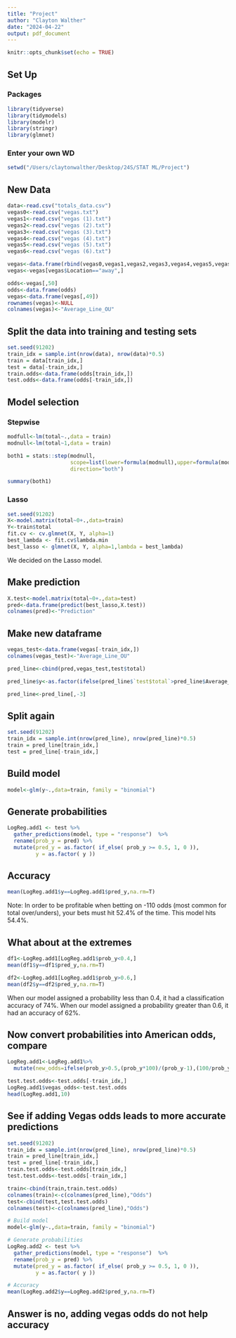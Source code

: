 ```yaml
---
title: "Project"
author: "Clayton Walther"
date: "2024-04-22"
output: pdf_document
---
```


```r
knitr::opts_chunk$set(echo = TRUE)
```

## Set Up ##

### Packages
```r
library(tidyverse)
library(tidymodels)
library(modelr)
library(stringr)
library(glmnet)
```

### Enter your own WD
```r
setwd("/Users/claytonwalther/Desktop/24S/STAT ML/Project")
```

## New Data ##
```r
data<-read.csv("totals_data.csv")
vegas0<-read.csv("vegas.txt")
vegas1<-read.csv("vegas (1).txt")
vegas2<-read.csv("vegas (2).txt")
vegas3<-read.csv("vegas (3).txt")
vegas4<-read.csv("vegas (4).txt")
vegas5<-read.csv("vegas (5).txt")
vegas6<-read.csv("vegas (6).txt")

vegas<-data.frame(rbind(vegas0,vegas1,vegas2,vegas3,vegas4,vegas5,vegas6))
vegas<-vegas[vegas$Location=="away",]

odds<-vegas[,50]
odds<-data.frame(odds)
vegas<-data.frame(vegas[,49])
rownames(vegas)<-NULL
colnames(vegas)<-"Average_Line_OU"
```

## Split the data into training and testing sets
```r
set.seed(91202)
train_idx = sample.int(nrow(data), nrow(data)*0.5)
train = data[train_idx,]
test = data[-train_idx,]
train.odds<-data.frame(odds[train_idx,])
test.odds<-data.frame(odds[-train_idx,])
```

## Model selection

### Stepwise
```r
modfull<-lm(total~.,data = train)
modnull<-lm(total~1,data = train)

both1 = stats::step(modnull, 
                    scope=list(lower=formula(modnull),upper=formula(modfull)),
                    direction="both")
```
```r
summary(both1) 
```

### Lasso
```r
set.seed(91202)
X<-model.matrix(total~0+.,data=train)
Y<-train$total
fit.cv <- cv.glmnet(X, Y, alpha=1)
best_lambda <- fit.cv$lambda.min
best_lasso <- glmnet(X, Y, alpha=1,lambda = best_lambda)
```

We decided on the Lasso model. 

## Make prediction
```r
X.test<-model.matrix(total~0+.,data=test)
pred<-data.frame(predict(best_lasso,X.test))
colnames(pred)<-"Prediction"
```

## Make new dataframe
```r
vegas_test<-data.frame(vegas[-train_idx,])
colnames(vegas_test)<-"Average_Line_OU"

pred_line<-cbind(pred,vegas_test,test$total)

pred_line$y<-as.factor(ifelse(pred_line$`test$total`>pred_line$Average_Line_OU,1,0))

pred_line<-pred_line[,-3]
```

## Split again
```r
set.seed(91202)
train_idx = sample.int(nrow(pred_line), nrow(pred_line)*0.5)
train = pred_line[train_idx,]
test = pred_line[-train_idx,]
```

## Build model
```r
model<-glm(y~.,data=train, family = "binomial")
```

## Generate probabilities
```r
LogReg.add1 <- test %>%
  gather_predictions(model, type = "response")  %>%
  rename(prob_y = pred) %>%
  mutate(pred_y = as.factor( if_else( prob_y >= 0.5, 1, 0 )),
         y = as.factor( y ))
```

## Accuracy 
```r
mean(LogReg.add1$y==LogReg.add1$pred_y,na.rm=T)
```

Note: In order to be profitable when betting on -110 odds (most common for total over/unders), your bets must hit 52.4% of the time. This model hits 54.4%. 

## What about at the extremes
```r
df1<-LogReg.add1[LogReg.add1$prob_y<0.4,]
mean(df1$y==df1$pred_y,na.rm=T)
```
```r
df2<-LogReg.add1[LogReg.add1$prob_y>0.6,]
mean(df2$y==df2$pred_y,na.rm=T)
```

When our model assigned a probability less than 0.4, it had a classification accuracy of 74%. When our model assigned a probability greater than 0.6, it had an accuracy of 62%. 

## Now convert probabilities into American odds, compare
```r
LogReg.add1<-LogReg.add1%>%
  mutate(new_odds=ifelse(prob_y>0.5,(prob_y*100)/(prob_y-1),(100/prob_y)-100))
```
```r
test.test.odds<-test.odds[-train_idx,]
LogReg.add1$vegas_odds<-test.test.odds
head(LogReg.add1,10)
```

## See if adding Vegas odds leads to more accurate predictions
```r
set.seed(91202)
train_idx = sample.int(nrow(pred_line), nrow(pred_line)*0.5)
train = pred_line[train_idx,]
test = pred_line[-train_idx,]
train.test.odds<-test.odds[train_idx,]
test.test.odds<-test.odds[-train_idx,]

train<-cbind(train,train.test.odds)
colnames(train)<-c(colnames(pred_line),"Odds")
test<-cbind(test,test.test.odds)
colnames(test)<-c(colnames(pred_line),"Odds")

# Build model
model<-glm(y~.,data=train, family = "binomial")

# Generate probabilities
LogReg.add2 <- test %>%
  gather_predictions(model, type = "response")  %>%
  rename(prob_y = pred) %>%
  mutate(pred_y = as.factor( if_else( prob_y >= 0.5, 1, 0 )),
         y = as.factor( y ))

# Accuracy 
mean(LogReg.add2$y==LogReg.add2$pred_y,na.rm=T)
```

## Answer is no, adding vegas odds do not help accuracy